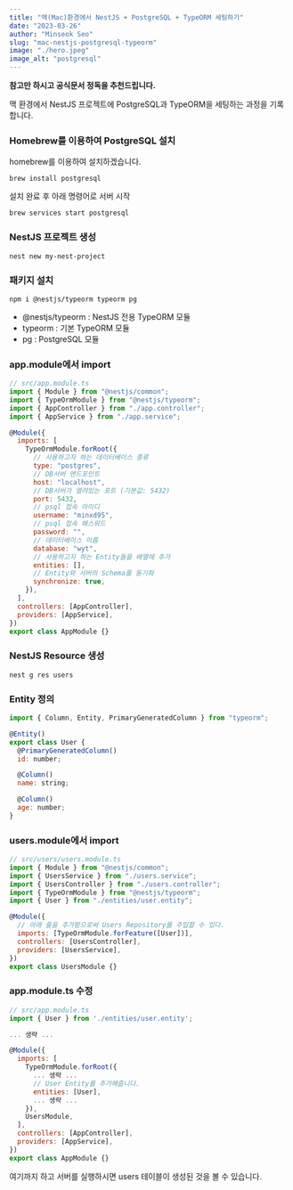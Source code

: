 ```yaml
---
title: "맥(Mac)환경에서 NestJS + PostgreSQL + TypeORM 세팅하기"
date: "2023-03-26"
author: "Minseok Seo"
slug: "mac-nestjs-postgresql-typeorm"
image: "./hero.jpeg"
image_alt: "postgresql"
---
```


**참고만 하시고 공식문서 정독을 추천드립니다.**

맥 환경에서 NestJS 프로젝트에 PostgreSQL과 TypeORM을 세팅하는 과정을 기록합니다.

### Homebrew를 이용하여 PostgreSQL 설치

homebrew를 이용하여 설치하겠습니다.

```shell
brew install postgresql
```

설치 완료 후 아래 명령어로 서버 시작

```shell
brew services start postgresql
```

### NestJS 프로젝트 생성

```shell
nest new my-nest-project
```

### 패키지 설치

```shell
npm i @nestjs/typeorm typeorm pg
```

- @nestjs/typeorm : NestJS 전용 TypeORM 모듈
- typeorm : 기본 TypeORM 모듈
- pg : PostgreSQL 모듈

### app.module에서 import

```javascript
// src/app.module.ts
import { Module } from "@nestjs/common";
import { TypeOrmModule } from "@nestjs/typeorm";
import { AppController } from "./app.controller";
import { AppService } from "./app.service";

@Module({
  imports: [
    TypeOrmModule.forRoot({
      // 사용하고자 하는 데이터베이스 종류
      type: "postgres",
      // DB서버 엔드포인트
      host: "localhost",
      // DB서버가 열려있는 포트 (기본값: 5432)
      port: 5432,
      // psql 접속 아이디
      username: "minxd95",
      // psql 접속 패스워드
      password: "",
      // 데이터베이스 이름
      database: "wyt",
      // 사용하고자 하는 Entity들을 배열에 추가
      entities: [],
      // Entity와 서버의 Schema를 동기화
      synchronize: true,
    }),
  ],
  controllers: [AppController],
  providers: [AppService],
})
export class AppModule {}
```

### NestJS Resource 생성

```shell
nest g res users
```

### Entity 정의

```javascript
import { Column, Entity, PrimaryGeneratedColumn } from "typeorm";

@Entity()
export class User {
  @PrimaryGeneratedColumn()
  id: number;

  @Column()
  name: string;

  @Column()
  age: number;
}
```

### users.module에서 import

```javascript
// src/users/users.module.ts
import { Module } from "@nestjs/common";
import { UsersService } from "./users.service";
import { UsersController } from "./users.controller";
import { TypeOrmModule } from "@nestjs/typeorm";
import { User } from "./entities/user.entity";

@Module({
  // 아래 줄을 추가함으로써 Users Repository를 주입할 수 있다.
  imports: [TypeOrmModule.forFeature([User])],
  controllers: [UsersController],
  providers: [UsersService],
})
export class UsersModule {}
```

### app.module.ts 수정

```javascript
// src/app.module.ts
import { User } from './entities/user.entity';

... 생략 ...

@Module({
  imports: [
    TypeOrmModule.forRoot({
      ... 생략 ...
      // User Entity를 추가해줍니다.
      entities: [User],
      ... 생략 ...
    }),
    UsersModule,
  ],
  controllers: [AppController],
  providers: [AppService],
})
export class AppModule {}
```

여기까지 하고 서버를 실행하시면 users 테이블이 생성된 것을 볼 수 있습니다.
